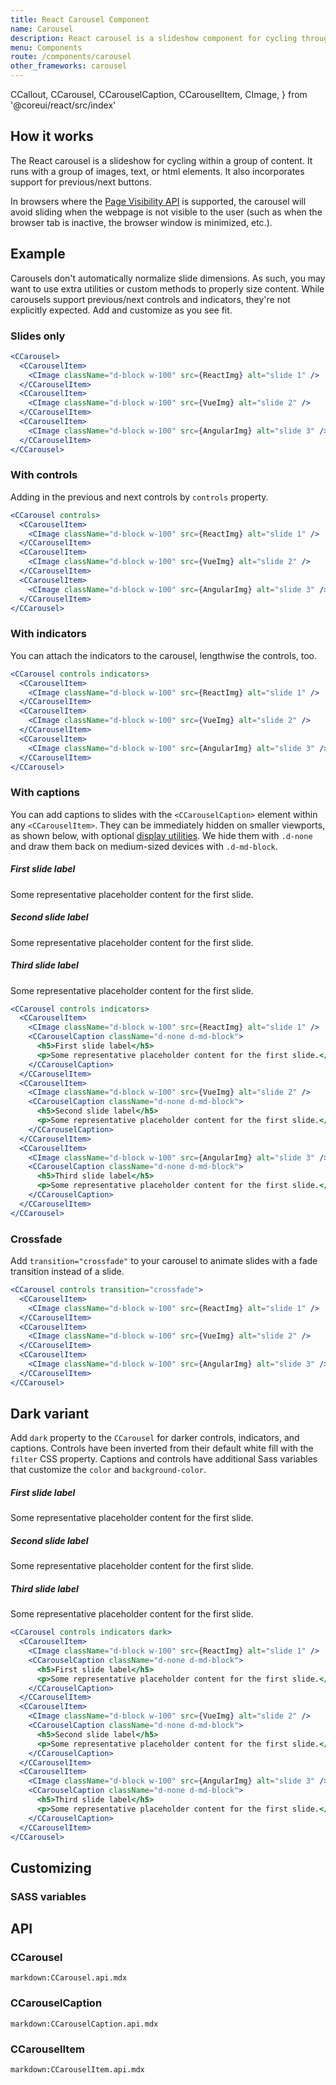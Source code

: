 ```yaml
---
title: React Carousel Component
name: Carousel
description: React carousel is a slideshow component for cycling through elements—images or slides of text—like a carousel.
menu: Components
route: /components/carousel
other_frameworks: carousel
---
```


  CCallout,
  CCarousel,
  CCarouselCaption,
  CCarouselItem,
  CImage,
} from '@coreui/react/src/index'


## How it works

The React carousel is a slideshow for cycling within a group of content. It runs with a group of images, text, or html elements. It also incorporates support for previous/next buttons.

In browsers where the [Page Visibility API](https://www.w3.org/TR/page-visibility/) is supported, the carousel will avoid sliding when the webpage is not visible to the user (such as when the browser tab is inactive, the browser window is minimized, etc.).

## Example

Carousels don't automatically normalize slide dimensions. As such, you may want to use extra utilities or custom methods to properly size content. While carousels support previous/next controls and indicators, they're not explicitly expected. Add and customize as you see fit.

### Slides only

```jsx preview
<CCarousel>
  <CCarouselItem>
    <CImage className="d-block w-100" src={ReactImg} alt="slide 1" />
  </CCarouselItem>
  <CCarouselItem>
    <CImage className="d-block w-100" src={VueImg} alt="slide 2" />
  </CCarouselItem>
  <CCarouselItem>
    <CImage className="d-block w-100" src={AngularImg} alt="slide 3" />
  </CCarouselItem>
</CCarousel>
```

### With controls

Adding in the previous and next controls by `controls` property.

```jsx preview
<CCarousel controls>
  <CCarouselItem>
    <CImage className="d-block w-100" src={ReactImg} alt="slide 1" />
  </CCarouselItem>
  <CCarouselItem>
    <CImage className="d-block w-100" src={VueImg} alt="slide 2" />
  </CCarouselItem>
  <CCarouselItem>
    <CImage className="d-block w-100" src={AngularImg} alt="slide 3" />
  </CCarouselItem>
</CCarousel>
```

### With indicators

You can attach the indicators to the carousel, lengthwise the controls, too.

```jsx preview
<CCarousel controls indicators>
  <CCarouselItem>
    <CImage className="d-block w-100" src={ReactImg} alt="slide 1" />
  </CCarouselItem>
  <CCarouselItem>
    <CImage className="d-block w-100" src={VueImg} alt="slide 2" />
  </CCarouselItem>
  <CCarouselItem>
    <CImage className="d-block w-100" src={AngularImg} alt="slide 3" />
  </CCarouselItem>
</CCarousel>
```

### With captions

You can add captions to slides with the `<CCarouselCaption>` element within any `<CCarouselItem>`. They can be immediately hidden on smaller viewports, as shown below, with optional [display utilities](https://coreui.io/4.0/utilities/display). We hide them with `.d-none` and draw them back on medium-sized devices with `.d-md-block`.

<Example>
  <CCarousel controls indicators>
    <CCarouselItem>
      <CImage className="d-block w-100" src={ReactImg} alt="slide 1" />
      <CCarouselCaption className="d-none d-md-block">
        <h5>First slide label</h5>
        <p>Some representative placeholder content for the first slide.</p>
      </CCarouselCaption>
    </CCarouselItem>
    <CCarouselItem>
      <CImage className="d-block w-100" src={VueImg} alt="slide 2" />
      <CCarouselCaption className="d-none d-md-block">
        <h5>Second slide label</h5>
        <p>Some representative placeholder content for the first slide.</p>
      </CCarouselCaption>
    </CCarouselItem>
    <CCarouselItem>
      <CImage className="d-block w-100" src={AngularImg} alt="slide 3" />
      <CCarouselCaption className="d-none d-md-block">
        <h5>Third slide label</h5>
        <p>Some representative placeholder content for the first slide.</p>
      </CCarouselCaption>
    </CCarouselItem>
  </CCarousel>
</Example>

```jsx
<CCarousel controls indicators>
  <CCarouselItem>
    <CImage className="d-block w-100" src={ReactImg} alt="slide 1" />
    <CCarouselCaption className="d-none d-md-block">
      <h5>First slide label</h5>
      <p>Some representative placeholder content for the first slide.</p>
    </CCarouselCaption>
  </CCarouselItem>
  <CCarouselItem>
    <CImage className="d-block w-100" src={VueImg} alt="slide 2" />
    <CCarouselCaption className="d-none d-md-block">
      <h5>Second slide label</h5>
      <p>Some representative placeholder content for the first slide.</p>
    </CCarouselCaption>
  </CCarouselItem>
  <CCarouselItem>
    <CImage className="d-block w-100" src={AngularImg} alt="slide 3" />
    <CCarouselCaption className="d-none d-md-block">
      <h5>Third slide label</h5>
      <p>Some representative placeholder content for the first slide.</p>
    </CCarouselCaption>
  </CCarouselItem>
</CCarousel>
```

### Crossfade

Add `transition="crossfade"` to your carousel to animate slides with a fade transition instead of a slide.

```jsx preview
<CCarousel controls transition="crossfade">
  <CCarouselItem>
    <CImage className="d-block w-100" src={ReactImg} alt="slide 1" />
  </CCarouselItem>
  <CCarouselItem>
    <CImage className="d-block w-100" src={VueImg} alt="slide 2" />
  </CCarouselItem>
  <CCarouselItem>
    <CImage className="d-block w-100" src={AngularImg} alt="slide 3" />
  </CCarouselItem>
</CCarousel>
```

## Dark variant

Add `dark` property to the `CCarousel` for darker controls, indicators, and captions. Controls have been inverted from their default white fill with the `filter` CSS property. Captions and controls have additional Sass variables that customize the `color` and `background-color`.

<Example>
  <CCarousel controls indicators dark>
    <CCarouselItem>
      <CImage className="d-block w-100" src={ReactImg} alt="slide 1" />
      <CCarouselCaption className="d-none d-md-block">
        <h5>First slide label</h5>
        <p>Some representative placeholder content for the first slide.</p>
      </CCarouselCaption>
    </CCarouselItem>
    <CCarouselItem>
      <CImage className="d-block w-100" src={VueImg} alt="slide 2" />
      <CCarouselCaption className="d-none d-md-block">
        <h5>Second slide label</h5>
        <p>Some representative placeholder content for the first slide.</p>
      </CCarouselCaption>
    </CCarouselItem>
    <CCarouselItem>
      <CImage className="d-block w-100" src={AngularImg} alt="slide 3" />
      <CCarouselCaption className="d-none d-md-block">
        <h5>Third slide label</h5>
        <p>Some representative placeholder content for the first slide.</p>
      </CCarouselCaption>
    </CCarouselItem>
  </CCarousel>
</Example>

```jsx
<CCarousel controls indicators dark>
  <CCarouselItem>
    <CImage className="d-block w-100" src={ReactImg} alt="slide 1" />
    <CCarouselCaption className="d-none d-md-block">
      <h5>First slide label</h5>
      <p>Some representative placeholder content for the first slide.</p>
    </CCarouselCaption>
  </CCarouselItem>
  <CCarouselItem>
    <CImage className="d-block w-100" src={VueImg} alt="slide 2" />
    <CCarouselCaption className="d-none d-md-block">
      <h5>Second slide label</h5>
      <p>Some representative placeholder content for the first slide.</p>
    </CCarouselCaption>
  </CCarouselItem>
  <CCarouselItem>
    <CImage className="d-block w-100" src={AngularImg} alt="slide 3" />
    <CCarouselCaption className="d-none d-md-block">
      <h5>Third slide label</h5>
      <p>Some representative placeholder content for the first slide.</p>
    </CCarouselCaption>
  </CCarouselItem>
</CCarousel>
```

## Customizing

### SASS variables

<ScssDocs file="_variables.scss" capture="carousel-variables"/>

## API

### CCarousel

`markdown:CCarousel.api.mdx`

### CCarouselCaption

`markdown:CCarouselCaption.api.mdx`

### CCarouselItem

`markdown:CCarouselItem.api.mdx`
